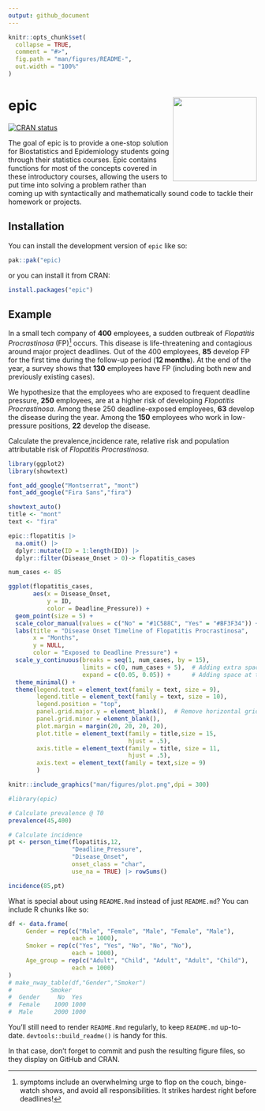 ```yaml
---
output: github_document
---
```


<!-- README.md is generated from README.Rmd. Please edit that file -->

```r
knitr::opts_chunk$set(
  collapse = TRUE,
  comment = "#>",
  fig.path = "man/figures/README-",
  out.width = "100%"
)
```

# epic <img src="man/figures/logo.png" align="right" height="170" alt="" />

<!-- badges: start -->
[![CRAN status](https://www.r-pkg.org/badges/version/epic)](https://CRAN.R-project.org/package=epic)
<!-- badges: end -->

The goal of epic is to provide a one-stop solution for Biostatistics and Epidemiology students going through their statistics courses. Epic contains functions for most of the concepts covered in these introductory courses, allowing the users to put time into solving a problem rather than coming up with syntactically and mathematically sound code to tackle their homework or projects. 

## Installation

You can install the development version of `epic` like so:

``` r
pak::pak("epic)
```

or you can install it from CRAN:

```r
install.packages("epic")
```

## Example

In a small tech company of **400** employees, a sudden outbreak of *Flopatitis Procrastinosa* (FP)^[symptoms include an overwhelming urge to flop on the couch, binge-watch shows, and avoid all responsibilities. It strikes hardest right before deadlines!] occurs. This disease is life-threatening and contagious around major project deadlines. Out of the 400 employees, **85** develop FP for the first time during the follow-up period (**12 months**). At the end of the year, a survey shows that **130** employees have FP (including both new and previously existing cases).

We hypothesize that the employees who are exposed to frequent deadline pressure, **250** employees, are at a higher risk of developing *Flopatitis Procrastinosa*. Among these 250 deadline-exposed employees, **63** develop the disease during the year. Among the **150** employees who work in low-pressure positions, **22** develop the disease.

Calculate the prevalence,incidence rate, relative risk and population attributable risk of *Flopatitis Procrastinosa*.

```r

library(ggplot2)
library(showtext)

font_add_google("Montserrat", "mont")
font_add_google("Fira Sans","fira")

showtext_auto()
title <- "mont"
text <- "fira"

epic::flopatitis |> 
  na.omit() |>
  dplyr::mutate(ID = 1:length(ID)) |>
  dplyr::filter(Disease_Onset > 0)-> flopatitis_cases

num_cases <- 85

ggplot(flopatitis_cases, 
       aes(x = Disease_Onset, 
           y = ID, 
           color = Deadline_Pressure)) +
  geom_point(size = 5) +  
  scale_color_manual(values = c("No" = "#1C588C", "Yes" = "#BF3F34")) +  
  labs(title = "Disease Onset Timeline of Flopatitis Procrastinosa",
       x = "Months",
       y = NULL,
       color = "Exposed to Deadline Pressure") +
  scale_y_continuous(breaks = seq(1, num_cases, by = 15), 
                     limits = c(0, num_cases + 5),  # Adding extra space
                     expand = c(0.05, 0.05)) +      # Adding space at the top and bottom
  theme_minimal() +
  theme(legend.text = element_text(family = text, size = 9),
        legend.title = element_text(family = text, size = 10),
        legend.position = "top",
        panel.grid.major.y = element_blank(),  # Remove horizontal gridlines
        panel.grid.minor = element_blank(),
        plot.margin = margin(20, 20, 20, 20),
        plot.title = element_text(family = title,size = 15,
                                  hjust = .5),
        axis.title = element_text(family = title, size = 11,
                                  hjust = .5),
        axis.text = element_text(family = text,size = 9)
        )
```
```r
knitr::include_graphics("man/figures/plot.png",dpi = 300)
```

```r
#library(epic)

# Calculate prevalence @ T0
prevalence(45,400)

# Calculate incidence
pt <- person_time(flopatitis,12,
                  "Deadline_Pressure",
                  "Disease_Onset",
                  onset_class = "char",
                  use_na = TRUE) |> rowSums()

incidence(85,pt)
```

What is special about using `README.Rmd` instead of just `README.md`? You can include R chunks like so:

```r
df <- data.frame(
     Gender = rep(c("Male", "Female", "Male", "Female", "Male"),
                  each = 1000),
     Smoker = rep(c("Yes", "Yes", "No", "No", "No"),
                  each = 1000),
     Age_group = rep(c("Adult", "Child", "Adult", "Adult", "Child"), 
                  each = 1000)
)
# make_nway_table(df,"Gender","Smoker")
#           Smoker
#  Gender     No  Yes
#  Female    1000 1000
#  Male      2000 1000

```

You'll still need to render `README.Rmd` regularly, to keep `README.md` up-to-date. `devtools::build_readme()` is handy for this.

In that case, don't forget to commit and push the resulting figure files, so they display on GitHub and CRAN.

